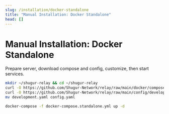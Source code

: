 ```yaml
---
slug: /installation/docker-standalone
title: "Manual Installation: Docker Standalone"
head: []
---
```


# Manual Installation: Docker Standalone

Prepare server, download compose and config, customize, then start services.

```bash
mkdir ~/shugur-relay && cd ~/shugur-relay
curl -O https://github.com/Shugur-Network/relay/raw/main/docker/compose/docker-compose.standalone.yml
curl -O https://github.com/Shugur-Network/relay/raw/main/config/development.yaml
mv development.yaml config.yaml

docker-compose -f docker-compose.standalone.yml up -d
```
